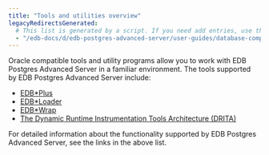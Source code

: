 ```yaml
---
title: "Tools and utilities overview"
legacyRedirectsGenerated:
  # This list is generated by a script. If you need add entries, use the `legacyRedirects` key.
  - "/edb-docs/d/edb-postgres-advanced-server/user-guides/database-compatibility-for-oracle-developers-guide/9.6/Database_Compatibility_for_Oracle_Developers_Guide_v9.6.1.099.html"
---
```


<div id="tools_and_utilities" class="registered_link"></div>

Oracle compatible tools and utility programs allow you to work with EDB Postgres Advanced Server in a familiar environment. The tools supported by EDB Postgres Advanced Server include:

-   [EDB\*Plus](https://www.enterprisedb.com/docs/edb_plus/latest/)
-   [EDB*Loader](/epas/latest/database_administration/02_edb_loader/)
-   [EDB*Wrap](/epas/latest/epas_security_guide/03_edb_wrap/)
-   [The Dynamic Runtime Instrumentation Tools Architecture (DRITA)](/epas/latest/managing_performance/04_dynamic_runtime_instrumentation_tools_architecture_DRITA/)

For detailed information about the functionality supported by EDB Postgres Advanced Server, see the links in the above list.

